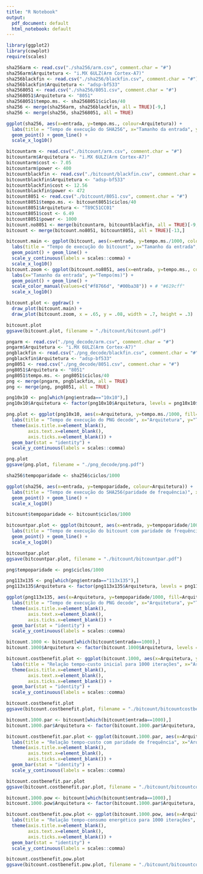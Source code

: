 ```yaml
---
title: "R Notebook"
output:
  pdf_document: default
  html_notebook: default
---
```



```r
library(ggplot2)
library(cowplot)
require(scales)

sha256arm <- read.csv("./sha256/arm.csv", comment.char = "#")
sha256arm$Arquitetura <- "i.MX 6ULZ(Arm Cortex-A7)"
sha256blackfin <- read.csv("./sha256/blackfin.csv", comment.char = "#")
sha256blackfin$Arquitetura <- "adsp-bf533"
sha2568051 <- read.csv("./sha256/8051.csv", comment.char = "#")
sha2568051$Arquitetura <- "8051"
sha2568051$tempo.ms. <- sha2568051$ciclos/40
sha256 <- merge(sha256arm, sha256blackfin, all = TRUE)[-9,]
sha256 <- merge(sha256, sha2568051, all = TRUE)

ggplot(sha256, aes(x=entrada, y=tempo.ms., colour=Arquitetura)) + 
  labs(title = "Tempo de execução do SHA256", x="Tamanho da entrada", y="Tempo(ms)") +
  geom_point() + geom_line() +
  scale_x_log10()

```
```r
bitcountarm <- read.csv("./bitcount/arm.csv", comment.char = "#")
bitcountarm$Arquitetura <- "i.MX 6ULZ(Arm Cortex-A7)"
bitcountarm$cost <- 7.05
bitcountarm$power <- 400
bitcountblackfin <- read.csv("./bitcount/blackfin.csv", comment.char = "#")
bitcountblackfin$Arquitetura <- "adsp-bf533"
bitcountblackfin$cost <- 12.56
bitcountblackfin$power <- 472
bitcount8051 <- read.csv("./bitcount/8051.csv", comment.char = "#")
bitcount8051$tempo.ms. <- bitcount8051$ciclos/40
bitcount8051$Arquitetura <- "T89C51CC01"
bitcount8051$cost <- 6.49
bitcount8051$power <- 1000
bitcount.no8051 <- merge(bitcountarm, bitcountblackfin, all = TRUE)[-9,]
bitcount <- merge(bitcount.no8051, bitcount8051, all = TRUE)[-13,]

bitcount.main <- ggplot(bitcount, aes(x=entrada, y=tempo.ms./1000, colour=Arquitetura)) + 
  labs(title = "Tempo de execução do bitcount", x="Tamanho da entrada", y="Tempo(s)") +
  geom_point() + geom_line() +
  scale_y_continuous(labels = scales::comma) +
  scale_x_log10()
bitcount.zoom <- ggplot(bitcount.no8051, aes(x=entrada, y=tempo.ms., colour=Arquitetura)) + 
  labs(x="Tamanho da entrada", y="Tempo(ms)") +
  geom_point() + geom_line() +
  scale_color_manual(values=c("#f8766d", "#00ba38")) + # "#619cff"
  scale_x_log10()

bitcount.plot <- ggdraw() +
  draw_plot(bitcount.main) +
  draw_plot(bitcount.zoom, x = .65, y = .08, width = .7, height = .3)

bitcount.plot
ggsave(bitcount.plot, filename = "./bitcount/bitcount.pdf")
```

```r
pngarm <- read.csv("./png_decode/arm.csv", comment.char = "#")
pngarm$Arquitetura <- "i.MX 6ULZ(Arm Cortex-A7)"
pngblackfin <- read.csv("./png_decode/blackfin.csv", comment.char = "#")
pngblackfin$Arquitetura <- "adsp-bf533"
png8051 <- read.csv("./png_decode/8051.csv", comment.char = "#")
png8051$Arquitetura <- "8051"
png8051$tempo.ms. <- png8051$ciclos/40
png <- merge(pngarm, pngblackfin, all = TRUE)
png <- merge(png, png8051, all = TRUE)

png10x10 <- png[which(png$entrada=="10x10"),]
png10x10$Arquitetura <- factor(png10x10$Arquitetura, levels = png10x10$Arquitetura[order(png10x10$tempo.ms.)])

png.plot <- ggplot(png10x10, aes(x=Arquitetura, y=tempo.ms./1000, fill=Arquitetura)) + 
  labs(title = "Tempo de execução do PNG decode", x="Arquitetura", y="Tempo(s)") +
  theme(axis.title.x=element_blank(),
        axis.text.x=element_blank(),
        axis.ticks.x=element_blank()) +
  geom_bar(stat = "identity") + 
  scale_y_continuous(labels = scales::comma)

png.plot
ggsave(png.plot, filename = "./png_decode/png.pdf")
```

```r
sha256$tempoparidade <- sha256$ciclos/1000

ggplot(sha256, aes(x=entrada, y=tempoparidade, colour=Arquitetura)) + 
  labs(title = "Tempo de execução do SHA256(paridade de frequência)", x="Tamanho da entrada", y="Tempo(ms)") +
  geom_point() + geom_line() +
  scale_x_log10()
```

```r
bitcount$tempoparidade <- bitcount$ciclos/1000

bitcountpar.plot <- ggplot(bitcount, aes(x=entrada, y=tempoparidade/1000, colour=Arquitetura)) + 
  labs(title = "Tempo de execução do bitcount com paridade de frequência", x="Tamanho da entrada", y="Tempo(s)") +
  geom_point() + geom_line() +
  scale_x_log10()

bitcountpar.plot
ggsave(bitcountpar.plot, filename = "./bitcount/bitcountpar.pdf")
```

```r
png$tempoparidade <- png$ciclos/1000

png113x135 <- png[which(png$entrada=="113x135"),]
png113x135$Arquitetura <- factor(png113x135$Arquitetura, levels = png113x135$Arquitetura[order(png113x135$tempoparidade)])

ggplot(png113x135, aes(x=Arquitetura, y=tempoparidade/1000, fill=Arquitetura)) + 
  labs(title = "Tempo de execução do PNG decode", x="Arquitetura", y="Tempo(s)") +
  theme(axis.title.x=element_blank(),
        axis.text.x=element_blank(),
        axis.ticks.x=element_blank()) +
  geom_bar(stat = "identity") + 
  scale_y_continuous(labels = scales::comma)
```

```r
bitcount.1000 <- bitcount[which(bitcount$entrada==1000),]
bitcount.1000$Arquitetura <- factor(bitcount.1000$Arquitetura, levels = bitcount.1000$Arquitetura[order(bitcount.1000$tempo.ms.*bitcount.1000$cost)])

bitcount.costbenefit.plot <- ggplot(bitcount.1000, aes(x=Arquitetura, y=cost*tempo.ms., fill=Arquitetura)) + 
  labs(title = "Relação tempo-custo inicial para 1000 iterações", x="Arquitetura", y="tempo*custo(ms*$)") +
  theme(axis.title.x=element_blank(),
        axis.text.x=element_blank(),
        axis.ticks.x=element_blank()) +
  geom_bar(stat = "identity") + 
  scale_y_continuous(labels = scales::comma)

bitcount.costbenefit.plot
ggsave(bitcount.costbenefit.plot, filename = "./bitcount/bitcountcostbenefit.pdf")
```

```r
bitcount.1000.par <- bitcount[which(bitcount$entrada==1000),]
bitcount.1000.par$Arquitetura <- factor(bitcount.1000.par$Arquitetura, levels = bitcount.1000.par$Arquitetura[order(bitcount.1000.par$tempoparidade*bitcount.1000.par$cost)])

bitcount.costbenefit.par.plot <- ggplot(bitcount.1000.par, aes(x=Arquitetura, y=cost*tempoparidade, fill=Arquitetura)) + 
  labs(title = "Relação tempo-custo com paridade de frequência", x="Arquitetura", y="tempo*custo(ms*$)") +
  theme(axis.title.x=element_blank(),
        axis.text.x=element_blank(),
        axis.ticks.x=element_blank()) +
  geom_bar(stat = "identity") + 
  scale_y_continuous(labels = scales::comma)

bitcount.costbenefit.par.plot
ggsave(bitcount.costbenefit.par.plot, filename = "./bitcount/bitcountcostbenefitpar.pdf")
```

```r
bitcount.1000.pow <- bitcount[which(bitcount$entrada==1000),]
bitcount.1000.pow$Arquitetura <- factor(bitcount.1000.par$Arquitetura, levels = bitcount.1000.pow$Arquitetura[order(bitcount.1000.pow$tempo.ms.*bitcount.1000.pow$power)])

bitcount.costbenefit.pow.plot <- ggplot(bitcount.1000.pow, aes(x=Arquitetura, y=power*tempo.ms., fill=Arquitetura)) + 
  labs(title = "Relação tempo-consumo energético para 1000 iterações", x="Arquitetura", y="tempo*consumo(ms*mW)") +
  theme(axis.title.x=element_blank(),
        axis.text.x=element_blank(),
        axis.ticks.x=element_blank()) +
  geom_bar(stat = "identity") + 
  scale_y_continuous(labels = scales::comma)

bitcount.costbenefit.pow.plot
ggsave(bitcount.costbenefit.pow.plot, filename = "./bitcount/bitcountcostbenefitpow.pdf")
```

